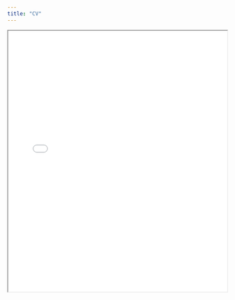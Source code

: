 ```yaml
---
title: "CV"
---
```


::: {#CV}

<iframe width="100%" height="600" src="ShuyuanShen_CV.pdf"></iframe>

:::
